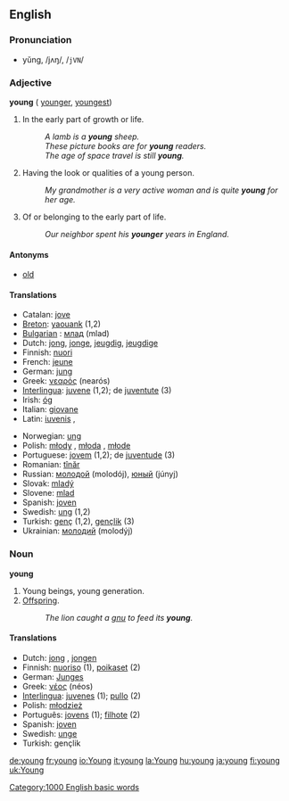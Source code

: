 ==English==

{{rank|get|eyes|hand|152|young|place|give|ever}}

===Pronunciation===
*yŭng, /jʌŋ/, /<tt>jVN</tt>/

===Adjective===
'''young''' ({{compare}} [[younger]], {{super}} [[youngest]])

#In the early part of growth or life. 
#:''A lamb is a '''young''' sheep.'' 
#:''These picture books are for '''young''' readers.'' 
#:''The age of space travel is still '''young'''.'' 
#Having the look or qualities of a young person. 
#:''My grandmother is a very active woman and is quite '''young''' for her age.'' 
#Of or belonging to the early part of life. 
#:''Our neighbor spent his '''younger''' years in England.''

====Antonyms====
*[[old]]

====Translations====
{{top}}
*Catalan: [[jove]]
*[[Breton]]: [[yaouank]] (1,2)
*[[Bulgarian]] : [[млад]] (mlad)
*Dutch: [[jong]], [[jonge]], [[jeugdig]], [[jeugdige]]
*Finnish: [[nuori]]
*French: [[jeune]] {{m}} {{f}}
*German: [[jung]]
*Greek: [[νεαρός]] (nearós)
*[[Interlingua]]: [[juvene]] (1,2); de [[juventute]] (3)
*Irish: [[óg]]
*Italian: [[giovane]]
*Latin: [[iuvenis]] {{m}}, {{f}}
{{mid}}
*Norwegian: [[ung]]
*Polish: [[młody]] {{m}}, [[młoda]] {{f}}, [[młode]] {{n}}
*Portuguese: [[jovem]] (1,2); de [[juventude]] (3)
*Romanian: [[tînăr]]
*Russian: [[молодой]] (molodój), [[юный]] (júnyj)
*Slovak: [[mladý]]
*Slovene: [[mlad]]
*Spanish: [[joven]]
*Swedish: [[ung]] (1,2)
*Turkish: [[genç]] (1,2), [[gençlik]] (3)
*Ukrainian: [[молодий]] (molodýj) {{m}}
{{bottom}}

===Noun===
'''young''' 

#Young beings, young generation.
#[[Offspring]].
#:''The lion caught a [[gnu]] to feed its '''young'''.'' 

====Translations====
*Dutch: [[jong]] {{n}}, [[jongen]] {{n}} {{p}}
*Finnish: [[nuoriso]] (1), [[poikaset]] (2)
*German: [[Junges]] {{n}}
*Greek: [[νέος]] (néos)
*[[Interlingua]]: [[juvene]]s (1); [[pullo]] (2)
*Polish: [[młodzież]] {{f}}
*Português: [[jovem|jovens]] (1); [[filhote]] (2)
*Spanish: [[joven]]
*Swedish: [[unge]]
*Turkish: gençlik

[[Category:1000 English basic words]]

[[de:young]]
[[fr:young]]
[[io:Young]]
[[it:young]]
[[la:Young]]
[[hu:young]]
[[ja:young]]
[[fi:young]]
[[uk:Young]]